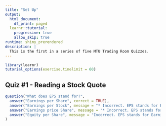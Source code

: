 ```yaml
---
title: "Set Up"
output:
  html_document:
    df_print: paged
  learnr::tutorial:
    progressive: true
    allow_skip: true
runtime: shiny_prerendered
description: |
  This is the first in a series of five MTU Trading Room Quizzes.
---
```


```r
library(learnr)
tutorial_options(exercise.timelimit = 60)
```

## Quiz #1 - Reading a Stock Quote

```r
question("What does EPS stand for?",
  answer("Earnings per Share", correct = TRUE),
  answer("Earnings per Stock", message = "* Incorrect. EPS stands for Earnings per Share."),
  answer("Earnings price Share", message = "* Incorrect. EPS stands for Earnings per Share."),
  answer("Equity per Share", message = "Incorrect. EPS stands for Earnings per Share.")
)

```

